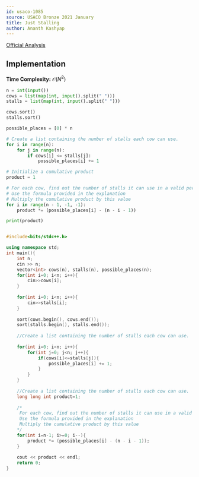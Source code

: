 ```yaml
---
id: usaco-1085
source: USACO Bronze 2021 January
title: Just Stalling
author: Ananth Kashyap
---
```


[Official Analysis](http://www.usaco.org/current/data/sol_prob3_bronze_jan21.html)

## Implementation

**Time Complexity:** $\mathcal{O}(N^2)$

<LanguageSection>

<PySection>

```python
n = int(input())
cows = list(map(int, input().split(" ")))
stalls = list(map(int, input().split(" ")))

cows.sort()
stalls.sort()

possible_places = [0] * n

# Create a list containing the number of stalls each cow can use.
for i in range(n):
	for j in range(n):
		if cows[i] <= stalls[j]:
			possible_places[i] += 1

# Initialize a cumulative product
product = 1

# For each cow, find out the number of stalls it can use in a valid permutation
# Use the formula provided in the explanation
# Multiply the cumulative product by this value
for i in range(n - 1, -1, -1):
	product *= (possible_places[i] - (n - i - 1))

print(product)
```

</PySection>

<CPPSection>

```cpp

#include<bits/stdc++.h>

using namespace std;
int main(){
	int n;
	cin >> n;
	vector<int> cows(n), stalls(n), possible_places(n);
	for(int i=0; i<n; i++){
		cin>>cows[i];
	}
	
	for(int i=0; i<n; i++){
		cin>>stalls[i];
	}
	
	sort(cows.begin(), cows.end());
	sort(stalls.begin(), stalls.end());
	
	//Create a list containing the number of stalls each cow can use.
	
	for(int i=0; i<n; i++){
		for(int j=0; j<n; j++){
			if(cows[i]<=stalls[j]){
				possible_places[i] += 1;
			}
		}
	}
	
	//Create a list containing the number of stalls each cow can use.
	long long int product=1;
	
	/*
	 For each cow, find out the number of stalls it can use in a valid permutation
	 Use the formula provided in the explanation
	 Multiply the cumulative product by this value
	*/
	for(int i=n-1; i>=0; i--){
		product *= (possible_places[i] - (n - i - 1));
	}
	
	cout << product << endl;
	return 0;
}

```

</CPPSection>

</LanguageSection>
